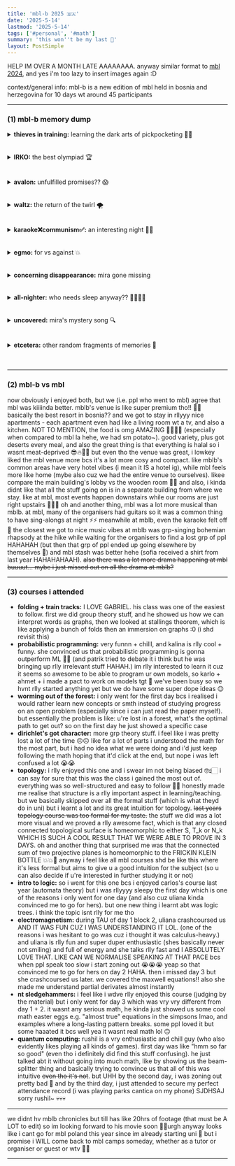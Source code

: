 ```yaml
---
title: 'mbl-b 2025 🇧🇦'
date: '2025-5-14'
lastmod: '2025-5-14'
tags: ['#personal', '#math']
summary: 'this won''t be my last 😤'
layout: PostSimple
---
```


HELP IM OVER A MONTH LATE AAAAAAAA. anyway similar format to [mbl 2024](https://leia-mayssa.vercel.app/blog/mbl%202024), and yes i'm too lazy to insert images again :D

context/general info: mbl-b is a new edition of mbl held in bosnia and herzegovina for 10 days wt around 45 participants

---

### (1) mbl-b memory dump

<details>
  <summary><b>thieves in training:</b> learning the dark arts of pickpocketing 🥷🏻</summary>

we were walking in sarajevo and the tour guide guy told us to make sure we take good care of our belongings, or else stuff could get stolen 🫣🫣 and then like the morbidly curious person i am, i started expressing my fascination in the masterminds behind crimes 🤓☝️no bcs like srsly think abt it, the most successful criminals hv got to be legitimate geniuses to figure out how to pull off such crimes. and im genuinely so interested in what goes on in their minds and HOW they do it. anyway i guess milly was mildly concerned for me (i dont blame her - there r many things wrong wt me 🤷🏻‍♀️🤷🏻‍♀️), but we started talking specifically abt pickpocketing and techniques ykyk. then at some point we were pickpocketing milly's watch (which straps on rlly funky-ly and is so anti-pickpocket ngl) and we got a rlly goofy pic which i was gonna insert here but i got too lazy so meh. then we started practicing it on each other AND IM SO MAD BCS THEY ACTUALLY GOT ME LIKE TWICE??? 😭😭😭 milly was distracting me wt a handout and told me she was gonna show me smth, but they TOOK MY PHONE from underneath and i didnt notice, LIKE BRO IM SO EMBARRASSED THAT DUMB TACTIC WORKED ON ME 💀💀 and then there was another time milly took my phone which i left on the table, and i knew but she didnt know i knew 😏 then while we were at dinner i realised i needed my phone to fill out the feedback form, then i just put out my hand in front of milly and she was like "awh u knew? :(" SO IM PROUD I DIDNT FALL FOR THAT ONE 😌😌☝️
</details>
<br></br>
<details>
  <summary><b>IRKO:</b> the best olympiad 🏆</summary>

milly had to leave 2 days early and we like going on walks, so a day before she left, milly, artur, mira and i walked around konjic. then mira (?) found a viewpoint on gmaps so yaa after he did some convincing, we went up there which didnt take long (i wdnt even rlly consider it a hike). and then we just chilled there and enjoyed the view and it was rlly nice 🥺🥺 and also, while i was up there, i realised like "heh we're probably going here again for the mblb hike" (spoiler: i was right). AND THEN. IDK WHO. BUT SOMEONE STARTED KICKING ROCKS OFF THE PLATFORM. 🤡🤡🤡 AND THEN WE ALL JUST STARTED DOING IT AGAHAHSHSNFNGN. mira collected a bunch of small pebbles, tossed them onto the platform, AND THEN WE'D LAUNCH THEM AWAYYYYYY 🌠🌠 IT'S WAY MORE FUN THAN IT SOUNDS LOL. then i guess milly pulled out her phone and starting recording, and er yea i hv NO IDEA how it happened BUT SUDDENLY THE INTERNATIONAL ROCK KICKING OLYMPIAD (IRKO) WAS FORMED!!!! so it was me, mira and artur against each other, and milly was like the sports commentator interviewing us and all. apparently, ✨according to me✨, i'm from mars and the rock i kicked off was a martian rock, which is kinda why i was destined to do the best cuz martian rocks r way better than eArTh rOcKs yk wat im sayin 🥱🥱 so anyway i so obviously WON the irko but idk the other two kept insisting they did better??? but like im the bigger person here so i just let them dream on even tho ik im better, get what im sayin?? so humble of me 🥰🥰🙏🙏 okay then we got back and AHAHA krzys was in the lobby so we decided to troll him and we were like "ayo we just got back from the irko" "u've nvr heard of the irko??" "yea it's held in bosnia this year" "wait what, does ur country not take part??" AND HE LOOKED SO CONFUSEEDDDDD OMG HAHAHAHA, i lowkey feel bad 😭😭😭 but i guess eventually he figured we were trolling, then we told him what irko rlly was 🙃🙃
</details>
<br></br>
<details>
  <summary><b>avalon:</b> unfulfilled promises?? 😱</summary>

first of all i needa gv some context abt this patrik dude. HE IS POSSIBLY ONE OF THE FUNNIEST PPL I'LL EVER MEET 😭😭😭 idek if i mean that in a good way or bad way cuz i feel like half the time ppl are laughing AT him not WITH him 💀💀 so basically this dude, likes to overcomplicate EVERYTHING. he just says/does rlly stupid stuff and it's rlly funny. also he swapped nametags with ziga at the beginning of camp, and convinced a fair amt of ppl that he was ziga and ziga was patrik 🤡💀 AND I KNEW HIS NAME WAS PATRIK but ngl even i was confused bruh 😒 also i shared the probabilistic programming class wt him and sometimes he would just say super random/irrelevant things in class and IDK just OVERCOMPLICATE EVERYTHING IN GENERAL??? idk how to explain patrik tbh, he's just his own kinda breed 🤷🏻‍♀️🤷🏻‍♀️🤷🏻‍♀️ anyway this dude LOVES avalon okay. (after the camp, he sent a msg in the grp chat saying to the organisers "next time pls dont make TAU at the same time we play avalon" AHAHAHAHAHSJDJDNG 😭😭😭). so there was a night i was in the lobby and he was looking for ppl to play avalon, but i said smth along the lines of "nah not now, but i hope to play at some point during the camp." and i don't recall ever **PROMISING** him i'd play avalon BUT OH WELL APPARENTLY ACCORDING TO HIM I DID!!! (i didnt, believe me guys 😑) so sometimes he'd see me and ask me to play avalon cuz i "promised" but i always had some excuse (i mean like, had other stuff i wanted to do la). BUT ON THE SECOND LAST NIGHT OR SMTH, I ACTUALLY DID FULFILL MY PROMISE AND PLAYED LIKE 3 GAMES OF AVALON. AND LIKE, I TOLD HIM I'D BE PLAYING. BUT HERE'S THE THING. HE DIDNT JOIN 💀💀💀 but wtv la i still fulfilled my promise so that's what matters. and then at some point he passed by us, so i called him out and was like "yo patrik, look im finally playing avalon, r u proud of me? 😌" and im pretty sure he just responded with a thumbs up LMAO. fast forward to our last night, i decided to write him a short note which said (and i quote) "yo patrik (or ziga, or whatever u wanna be), sorry it took me so long to play avalon LMAO - leia :')" HDSJDHASJ (yea i was gonna insert the pic here but then got too lazy). AND THEN AFTER THE CAMP HE TEXTED ME SAYING "you still owe me an avalon game" "you didnt play with me so it doesn't count" BUT BROOOO NO ONE SAID ANYTHING ABT IT HVING TO BE WT HIM??? 😑😑😑 then i was like "i believe you owe me a trio game as well" CUZ YEA IM PRETTY SURE HE DOES. so u see at least i put effort into keeping my promise unlike patrik 😒😒
</details>
<br></br>
<details>
  <summary><b>waltz:</b> the return of the twirl 🌪️</summary>

so milly and i were at the waltz EA and we wanted to recreate THE twirl (iykyk) (cant be as perfect tho), but AAAA IM STUPID AND I HATE TO SAY THIS BUT I... UHHH... KINDA... FORGOT... HOW TO DO ITTTTT 😭😭😭 LIKE BELIEVE ME WHEN I SAY IM SOO MAD AT MYSELF AHAHAJSDHASJ, LIKE BRO HOW COULD I FORGETTTTTT???😭😭😭 so yea i tried to do it wt milly and we tried to figure it out (my brain was NOT cooking tho, like bruh i cdnt figure out what to do with my arms and all that), and the entire time i was like reassuring~~/gaslighting~~ myself that it's SOMEWHERE in my memory BUT UGHHH IT WAS NOWHERE TO BE FOUNDDD 🤬🤬😡😡. but NVM cuz i rmbr i hv the vid of me and maia doing the twirl from last year. BUT AGAIN, WHEN I TRIED TO FIND IT... IT WAS NOWHERE TO BE FOUNDDDJWJDJF?? 😭😭😭 LIKE, IM PRETTY SURE I SAVED IT??? so UGHHHHHHHH then we had to try google/youtube it, but the stupid thing is that there are WAY too many frickin types of twirls, and so we cdnt find THE twirl ykwim 😑🙄🙄. and we had no damn clue what to search up for THE twirl (like, idk the name), so i was like AAAAHDSJHDAJ. and then the organiser running the EA saw that milly and i were on the phone so she came up to us and asked what we were doing, then we explained we were tryna do the twirl thing la and asked if she knew it, and she said she knew what we were talking abt but she didn't know how to do it 🥲🥲🥲 BUT THENNNNN ☝️☝️☝️ we rmbred that ines would hv the vid cuz it was in mbl chronicles!! 💡💡🧠🧠 we saw ines in the lobby and i feel kinda bad cuz i think she was in the middle of doing work, but we told her abt our ✨situation✨, then she fished out the mbl chronicles vid AND THE THING IS, IT'S LIKE 40 MINS LONG 💀💀 but thankfully we rmbred it's somewhere in the beginning so yea we just had to go thru the first few minutes AND EVENTUALLY WE FOUND IT YAAAAAYYYYY (ines is a lifesaver fr 🥹). then ines replayed that part of the vid so i could record it from my phone AHAHAHA 🤡🤡🤡 (also random but ines had a notebook with klcc on it, which she got from bosnia 🤯🤯) yea then after rewatching the vid a few times we figured it out, and other ppl started asking us how to do it, we were the coolest ones in the room fr 😎 ALSO ALSO IN MY DEFENSE, i actually did rmbr the starting position and what to do with my hands i guess, but the twirler's role is harder than the twirled's (like in reality maia was doing all the work, i just had to hold on to her) SO THAT'S WHY I DONT RMBR IT OKAYYYYY ☝🏻☝🏻💀💀💀
</details>
<br></br>
<details>
  <summary><b>karaoke❌communism✅:</b> an interesting night 😵‍💫</summary>

the karaoke last year was AMAZING (probably my fav EA) so i was rlly rlly looking forward to this karaoke, that i even became an emote (reminder to self: ask milly for the video) - i'd bang my fist on an invisible wall while cheerily announcing "KARAOKE NIIIGHTT!!" 😇😇😇 BUT GUESS WHATTT, IT WAS DISAPPOINTINGGGG 😭😭 LIKE THE VIBE WAS NOTTTT IT 😭😭 everyone was sitting down at the tables, and then for every song two ppl would stand in front and sing into the mic (i sang "smth just like this" wt om). also i think the vibe was off cuz the songs chosen were not the best karaoke songs (like some ppl chose vry not well-known songs). THERE WAS A RLLY CATCHY [GERMAN TRIG SONG](https://youtu.be/SCDtLk9IbSw?si=leLU2mJr641sCH7l) THO!! 🤓🤓 but anyway mira and i got bored so we left and milly happened to be hanging out at the cozy corner (right in front of the room we exited) so ofc we stopped there where at the couch across us, kalina and rastko were debating capitalism vs communism (!!) HAHAHAH. and their convo was rlly interesting so we just went quiet and tuned in, and their convo progressed and progressed and also damian joined in at some point (which made rastko mad at times) (adi was there too) and milly had stuff to do but the convo was rlly interesting so she ended up staying for way longer than she shdve HAHAHA 🤡🤡 then eventually the convo got chill, and isaak came along and kalina was playfully mocking his british accent and stuff 😌✨ also there was some stress ball rastko kept playing with and it broke at some point, and also when they threw it up to the ceiling itd get stuck there for a while before falling hahsjdjfjgy
</details>
<br></br>
<details>
  <summary><b>egmo:</b> for vs against 💥</summary>

so some ppl and i were hving a convo wt ania, and then this dude came along and i think someone mentioned bmo (?) so he said his country doesnt participate in bmo bcs they hv to choose between bmo and egmo, and they chose egmo 🤷🏻‍♀️🤷🏻‍♀️ and then, this dude very blatantly announced that he was AGAINST egmo, saying it was unfair and stuff la. so ania (who is vry pro-egmo and hopes to be an organiser for it someday) was like "woah woah HOLD UP BROO 🤨✋🏻" and so this is kinda where the debate started (we had to grab chairs and sit down for this LMAO) and he was asked to elaborate i guess. AND THEN. THIS GUY. HAS THE AUDACITY. TO START HIS ARGUMENT. WITH WOMEN. IN VOTING. BRO WAS LIKE "so imagine women can't vote" BROTHER WDYM IMAGINE WOMEN CAN'T VOTE WE'RE TALKING ABT GIRLS IN STEM HERE AND HDSJADHASJ like i swear we were all caught so off guard, and then ania cut him off (as he shdve been) BUT NGL A PART OF ME IS SO CURIOUS WHERE HE WAS GOING WITH THAT HAHAHAH. okay yes anyway, tldr of the debate, ania has amazing well-constructed arguments/analogies that can put things into perspective for this dude, but this dude insists that as a girl, it shdnt be hard for u to fit in with the other guys or smth bcs it's not hard to find common interests. what common interests, u ask?? this guy said... wait for it... ALCOHOL!! 🍾🙂🙂😭 okay now i get that alcohol is like a huge thing for croatians (he was croatian - told us how at math camps they'd go to the beach and drink tgt. even their MENTOR drank too much vodka as a result of losing a bet or smth, that he passed out and they had to call an ambulance 💀💀), BUT CMON LA LIKE IT'S SO FUNNY THAT HE WAS SAYING GIRLS SHDNT FEEL OUT OF PLACE BCS THEY CAN BOND WT GUYS OVER ALCOHOL-😭😭😭✋🏻✋🏻 WE WERE ALL LAUGHING 😭😭 tbh i dont think hes entirely wrong bcs yea drinking is a huge part of their culture but it's just a rlly goofy argument 😭😭 uhmmm yea and then the conversation went on for a while and ania kept positing very solid arguments for egmo to exist 💯💯💯 then ig this guy cam malas or like mengalah, so at some point he was like "wait im not against egmo" AND WE WERE LIKE BRO???? THE REASON ALL DIS STARTED WAS CUZ U SAID U WERE AGAINST IT SJDASHDSAJDHAJ 😑😑 also tbh i think being against egmo is valid, it's just that his reasoning/arguments were... floppy 🫤
</details>
<br></br>
<details>
  <summary><b>concerning disappearance:</b> mira gone missing</summary>

haiya basically ah, at the mbl hike ah, we took a short break then we continued hiking, but then sofia noticed miRRRa was MISSING. (ngl it's lowkey expected someone will get missing at some point when u're hiking with like 40 kids LMAO.) so we told the organisers and there was lots of drama bcs the organisers were basically calling each other to ask abt mira, but no one saw any sign of him bruh 🥶🥶🥶. also keep in mind that while all this was happening, the rest of us kids had to stop at the trail we were hiking at to wait, so it wasnt even a convenient waiting place or anything. ppl tried texting and calling too i think but there was no reception or IDK?? yea wtv then we just waited and waited and organisers were busy being responsible and stuff, AND EVENTUALLY THEY FOUND HIM YAYYYY. i dont actually know how they found him but uhh yea!! anyway take a wild guess where/why he went missing - if u said bcs he went on the wrong trail and got lost, u're very very wrong!! it's bcs this guy went off, ON HIS OWN, WITHOUT INFORMING ANYONE, to the peak of the hike (which is where we were gonna go anyway) using a diff route (presumably a steeper shortcut) 🤡🤡🤡 AND WHEN WE SAW HIM AGAIN HE WAS SO CHILL ABT IT TOO 😭😭 i was like "MIRA WHERED U GO" and he would answer so joyfully and carefree, like does bro not understand that he caused a grp of 40+ ppl to wait and worry??? 😑😑😭😭
</details>
<br></br>
<details>
  <summary><b>all-nighter:</b> who needs sleep anyway?? 🥱🤷🏻‍♀️</summary>
<ul>
  <li> <b>✨the future is in the now✨:</b> basically om was wearing a shirt that said "the future is in the now" AND OMG I SWEAR MY HUMOUR IS SO BROKEN BUT CMON THAT'S THE FUNNIEST THING EVER LIKE I CDNT STOP LAUGHING 😭😭😭 (ye ye it's not that funny pun)</li>
  <li> <b>letters 💌:</b> i started the night by writing letters with karlo, mira, and some other ppl. (context: owen had this idea where we set up a board with envelopes so we can write letters and put them into the respective envelopes. when the participant/tutor has to leave, theyll rip it off and take the letters home with them. its a BRILLIANT and rlly sweet idea. 🥹🥹) so karlo was pouring his heart out into every single one, i was getting thru each in a reasonable amt of time, some of the others just wrote rlly short notes to ppl, and MIRA WAS JUST SITTING THERE WONDERING WHAT TO WRITE AHAHAHA. so we had to teach/guide him and it was rlly funny cuz he was visibly struggling the whole time (i even referenced it in my letter to him) 🤡🤡🤡 i think i wrote like 15-ish letters, karlo wrote like so many (i forgot but mybe 35 if i had to guess??), and mira wrote like 3 i think, WHICH IS BETTER THAN ZERO!! 🎉🎉 anyway i received a bunch of rlllyyyy sweet letters which i only read when i got back (i compiled them into a pdf!!) and mira happened to write one to me too!! i must say, he actually did pretty good and im super proud - the letter was definitely very nice and i rlly appreciate his efforts 😌😌💗 but mira if u're reading this, PLS FIX UR HANDWRITING DUDE 😐😐😐💀💀</li>
  <li> <b>just dance 🕺🏻:</b> we had a just dance session for a while but i feel like a lot of the songs were mid HAHAH so i only joined for like 2 songs or smth :D</li>
  <li> <b>tea (literal and metaphorical) ☕:</b> the night bef the all-nighter, i saw our untouched tea bags in our room, sooo i had the genius idea of DRINKING TEA during the all-nighter (yes im so smart ik ik) 💡💡‼️ so we (me, karlo, mira, artur, then mano and krzys came along) went to karlo's room to make TEAAAA. then we (+our cups and kettle) went to this rlly cosy rip-off wooden room (mbl reference) in the hotel (which was actually off-limits but karlo sweet-talked the guy with his impressive bosnian skills ✨) and we DRANK tea while SPILLING tea HAHAHAHA 😭😭🤡🤡🤡 okay eventually we got kicked out tho lmao but it was totally fun while it lasted 🥹🥹🫶🏻</li>
  <li> <b>chillin ❄️:</b> after tea, we went back to the main building to just chill and hang out (also om wasnt there anymore 👎🏻), BUT OMG eventually this old man entered the room (owner of the resort mybe?) AND IT WAS SO SCARY cuz he was speaking to damian or rastko i think, and he was speaking bosnian right so obv i cdnt understand but u can TELLLL he was mad, but funny thing is that he was like SCREAMING BUT WHISPERING AT THE SAME TIME?? SHDJDJFNG IDK HOW TO EXPLAIN IT 💀💀 so we kinda just observed and karlo was translating some stuff for us. apparently the guy was getting mad cuz uhh the building was messy ig and he was like "WHO GON CLEAN UP THIS MESS 🤬😇🤬😇" (imagine him saying that while screaming but whispering) and also ig cuzzz uhhh we were blasting music but idt u can hear it from outside the building but IDK. yea then after that whole thing WE GOT KICKED OUTTTT UGHHHSJDJDJT (that's twice in one night!!) 🙄🙄🙄 then we agreed to go to alessandro's room AND WE SWITCHED ON THE TVVV!! (for the first time thru out camp) 🤯🤯 i also drank coffee which ahmet made even tho i basically never drink coffee (i figured i'd probably need it) :P. and then we just hung out and talked until eventually the sun rose and ppl starting leaving so we had to say our goodbyes 🤧</li>
</ul>
</details>
<br></br>
<details>
  <summary><b>uncovered:</b> mira's mystery song 🔍</summary>

during the last few days at camp, mira kept whistling this one song (on walks, etc.) and he was saying he cant rmbr the name of the song but it was stuck in his head. also, i nvr rlly bothered to listen to him whistling (even tho he was whistling ALL THE TIME 💀) bcs idk why but i had the impression that it wasnt an english song to begin with. (im pretty sure at some point on the walk or smth, he tried searching up the song on his phone but he was searching up non-eng songs?) FAST FORWARD to the all-nighter when we were hanging out in alessandro's room, we were reflecting on mblb, and mira and i were saying mblb was like less ✨musical✨ than mbl. then i was mentioning some songs and ofc i cant forget to mention iris bcs that song is LITERALLY mbl 🥹💔 and i mmg like that song since before pun but mbl gave it meaning/significance to me so it has a vry special place in my heart now 🥺🥺 pastu mira was like "what song is that? lemme search it up" (okay u can probably already guess the ending here) so then he played it on his phone and mira was like "THIS IS THE SONG IVE BEEN WHISTLINGGGGG" HAHAHA 😭😭😭 kinda crazy how that song was stuck in his head thru out camp and he only figured out the name of the song during THE LAST FEW HOURS at camp 😭😭 then we all sat there and listened to it, such a good song 🥹🥹🫶🏻
</details>
<br></br>
<details>
  <summary><b>etcetera:</b> other random fragments of memories 🧩</summary>

<ul>
  <li> <b>non-existent raya ☹️:</b> not rlly related to mblb but i feel like i haaaave to cerita HAHAHA 😁😁 so imagine today is a day before raya here in msia. tapi dekat turkey, diorang dah first day raya. so i fly tnite (meaning i dont get to experience raya in msia), and when i smpai kat turkey (transit), IT'S ALREADY SECOND DAY RAYA. so i never got to experience first day raya hahajshdjsa. and also i practicallyy didnt celebrate raya pun cuz busy w math camp and too late aft dah balik - I DIDNT GET ANY LEMANG THIS YEAR WEYH HDJASDHASJ 💔</li>
  <li> <b>trio 🃏:</b> my new fav card game!! only issue is that i feel like experience makes u worse 🤓☝️also when we introduced the game to mira, he kept winning again and again so we decided to kinda team up against him AND HE STILL WON BRUH. ALSO HIS MEMORY IS HORRIBLE BUT SOMEHOW HE WAS WINNING SO OFTEN 😤👎🏻</li>
  <li> <b>estimathon 🎯:</b> my team won first!! ~~on the flip side, im pretty sure my team got last in trivia - also i hard-carried for the music section yay~~</li>
  <li><b>random interview 🎤:</b> idk i started interviewing ppl for jobs and apparently im the owner of like a... washing... clothes... company...??? 🤔 i learnt that artur is vry good at bluffing while remaining completely serious. oh and i even interviewed hector for the position of "robber"!! he wdve made a great addition to our company 🤡</li>
  <li><b>stone skipping 🪨:</b> dr syafiq took me + mustafa + mira + om to some supposed tourist site but when we arrived it seemed like it was closed?? 🤷🏻‍♀️🤷🏻‍♀️ and felt like we were trespassing on private property lol idk. then on the way back, we stopped by the river and started skipping stones, but eventually we just started chucking large rocks into the river :/</li>
  <li><b>food i bought 🤤:</b> i had gud cola gummies (which my mum would nvr let me eat)!! after the hike, i bought ice cream, and i tried shokata fanta (as recommended by bojan) which is like a traditional romanian drink</li>
  <li><b>i miss geom 🥺:</b> kubas CT makes me rlly wanna touch oly geom again. he showed stuff using conics and ughhh it was so cool and slick. i shd get back to it la haha, and learn the dark arts he showed 😈💪🏻</li>
</ul>
</details>
<br></br>

---

### (2) mbl-b vs mbl
now obviously i enjoyed both, but we (i.e. ppl who went to mbl) agree that mbl was kiiiinda better. mblb's venue is like super premium tho!! 🤩🤩 basically the best resort in bosnia?? and we got to stay in rllyyy nice apartments - each apartment even had like a living room wt a tv, and also a kitchen. NOT TO MENTION, the food is omg AMAZING 🤌🏻🤌🏻 (especially when compared to mbl la hehe, we had sm potato~). good variety, plus got deserts every meal, and also the great thing is that everything is halal so i wasnt meat-deprived 😎🔥🤘🏻 but even tho the venue was great, i lowkey liked the mbl venue more bcs it's a lot more cosy and compact. like mblb's common areas have very hotel vibes (i mean it IS a hotel ig), while mbl feels more like home (mybe also cuz we had the entire venue to ourselves). likee compare the main building's lobby vs the wooden room 🥶🥶 and also, i kinda didnt like that all the stuff going on is in a separate building from where we stay. like at mbl, most events happen downstairs while our rooms are just right upstairs 🤷🏻‍♀️ oh and another thing, mbl was a lot more musical than mblb. at mbl, many of the organisers had guitars so it was a common thing to have sing-alongs at night ⚡⚡ meanwhile at mblb, even the karaoke felt off 🫤 the closest we got to nice music vibes at mblb was grp-singing bohemian rhapsody at the hike while waiting for the organisers to find a lost grp of ppl HAHAHAH (but then that grp of ppl ended up going elsewhere by themselves 🤡) and mbl stash was better hehe (sofia received a shirt from last year HAHAHAHAAH). ~~also there was a lot more drama happening at mbl buuuut... mybe i just missed out on all the drama at mblb?~~

---

### (3) courses i attended
- **folding + train tracks:** I LOVE GABRIEL. his class was one of the easiest to follow. first we did group theory stuff, and he showed us how we can interpret words as graphs, then we looked at stallings theorem, which is like applying a bunch of folds then an immersion on graphs :0 (i shd revisit this)
- **probabilistic programming:** very funnn + chilll, and kalina is rlly cool + funny. she convinced us that probabilistic programming is gonna outperform ML 🤯👀 (and patrik tried to debate it i think but he was bringing up rlly irrelevant stuff HAHAH.) im rlly interested to learn it cuz it seems so awesome to be able to program ur own models, so karlo + ahmet + i made a pact to work on models tgt 🤩 we've been busy so we hvnt rlly started anything yet but we do have some super dope ideas 😌
- **worming out of the forest:** i only went for the first day bcs i realised i would rather learn new concepts or smth instead of studying progress on an open problem (especially since i can just read the paper myself). but essentially the problem is like: u're lost in a forest, what's the optimal path to get out? so on the first day he just showed a specific case 
- **dirichlet's got character:** more grp theory stuff. i feel like i was pretty lost a lot of the time ☹️☹️ like for a lot of parts i understood the math for the most part, but i had no idea what we were doing and i'd just keep following the math hoping that it'd click at the end, but nope i was left confused a lot 😭😭
- **topology:** i rlly enjoyed this one and i swear im not being biased 🤓☝🏻 i can say for sure that this was the class i gained the most out of. everything was so well-structured and easy to follow 💯💯 honestly made me realise that structure is a rlly important aspect in learning/teaching. but we basically skipped over all the formal stuff (which is what theyd do in uni) but i learnt a lot and its great intuition for topology. ~~last years topology course was too formal for my taste.~~ the stuff we did was a lot more visual and we proved a rlly awesome fact, which is that any closed connected topological surface is homeomorphic to either S, T_k or N_k WHICH IS SUCH A COOL RESULT THAT WE WERE ABLE TO PROVE IN 3 DAYS. oh and another thing that surprised me was that the connected sum of two projective planes is homeomorphic to the FRICKIN KLEIN BOTTLE 💥💥🤯 anyway i feel like all mbl courses shd be like this where it's less formal but aims to give u a good intuition for the subject (so u can also decide if u're interested in further studying it or not)
- **intro to logic:** so i went for this one bcs i enjoyed carlos's course last year (automata theory) but i was rllyyyy sleepy the first day which is one of the reasons i only went for one day (and also cuz uliana kinda convinced me to go for hers). but one new thing i learnt abt was logic trees. i think the topic isnt rlly for me tho
- **electromagnetism:** during TAU of day 1 block 2, uliana crashcoursed us AND IT WAS FUN CUZ I WAS UNDERSTANDING IT LOL. (one of the reasons i was hesitant to go was cuz i thought it was calculus-heavy.) and uliana is rlly fun and super duper enthusiastic (shes basically never not smiling) and full of energy and she talks rlly fast and I ABSOLUTELY LOVE THAT. LIKE CAN WE NORMALISE SPEAKING AT THAT PACE bcs when ppl speak too slow i start zoning out 😭😭😭 yeap so that convinced me to go for hers on day 2 HAHA. then i missed day 3 but she crashcoursed us later. we covered the maxwell equations!! also she made me understand partial derivates almost instantly
- **nt sledgehammers:** i feel like i wdve rlly enjoyed this course (judging by the material) but i only went for day 3 which was vry vry different from day 1 + 2. it wasnt any serious math, he kinda just showed us some cool math easter eggs e.g. "almost true" equations in the simpsons lmao, and examples where a long-lasting pattern breaks. some ppl loved it but some haaated it bcs well yea it wasnt real math lol 🙃
- **quantum computing:** rushil is a vry enthusiastic and chill guy (who also evidently likes playing all kinds of games). first day was like "hmm so far so good" (even tho i definitely did find this stuff confusing). he just talked abt it without going into much math, like by showing us the beam-splitter thing and basically trying to convince us that all of this was intuitive ~~even tho it's not~~. but UHH by the second day, i was zoning out pretty bad 😬 and by the third day, i just attended to secure my perfect attendance record (i was playing parks cantica on my phone) SJDHSAJ sorry rushil~ 💀💀💀

---

we didnt hv mblb chronicles but till has like 20hrs of footage (that must be A LOT to edit) so im looking forward to his movie soon 🤩💥urgh anyway looks like i cant go for mbl poland this year since im already starting uni 🥲 but i promise i WILL come back to mbl camps someday, whether as a tutor or organiser or guest or wtv 🥺🥺

---

<script async src="https://talk.hyvor.com/embed/embed.js" type="module"></script>
<hyvor-talk-comments website-id="11281" page-id="https://leia-mayssa.vercel.app/blog/mbl-b%202025"></hyvor-talk-comments>
